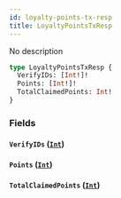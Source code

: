 ```yaml
---
id: loyalty-points-tx-resp
title: LoyaltyPointsTxResp
---
```



No description

```graphql
type LoyaltyPointsTxResp {
  VerifyIDs: [Int!]!
  Points: [Int!]!
  TotalClaimedPoints: Int!
}
```


### Fields

#### `VerifyIDs` ([`Int`](../../references/scalars/int))




#### `Points` ([`Int`](../../references/scalars/int))




#### `TotalClaimedPoints` ([`Int`](../../references/scalars/int))






